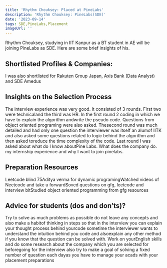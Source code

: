 ```yaml
---
title: 'Rhythm Chouksey: Placed at PineLabs'
description: 'Rhythm Chouksey: PineLabs(SDE)'
date: '2023-09-14'
tags: SDE,PineLabs,Placement
imageUrl: ''
---
```


Rhythm Chouksey, studying in IIT Kanpur as a BT student in AE will be joining PineLabs as SDE. Here are some brief insights of his.

## Shortlisted Profiles & Companies:
I was also shortlisted for Rakuten Group Japan, Axis Bank (Data Analyst) and SDE Amedus

## Insights on the Selection Process
The interview experience was very good. It consisted of 3 rounds. First two were technicaland the third was HR. In the first round 2 coding in which we have to explain the algorithm andwrite the pseudo code. Questions from object oriented programing were also asked. Thesecond round was much detailed and had only one question the interviewer was itself an alumof IITK and also asked some questions related to logic behind the algorithm and then asked toreduce the time complexity of the code. Last round I was asked about what do I know aboutPine Labs. What does the company do. my internship experience and why I want to join pinelabs.

##  Preparation Resources
Leetcode blind 75Aditya verma for dynamic programingWatched videos of Neetcode and take u forwardSoved questions on gfg, leetcode and interview bitStudied object oriented programming from gfg resources

## Advice for students (dos and don’ts)? 
Try to solve as much problems as possible do not leave any concepts and also make a habitof thinking in steps so that in the interview you can explain your thought process behind yourcode sometime the interviewer wants to understand the intuition behind you code and alsoexplain any other method if you know that the question can be solved with. Work on yourEnglish skills and do some research about the company which you are selected for beforegoing for the interview also try to make a goal of solving a fixed number of question each dayas you have to manage your acads with your placement preparations

